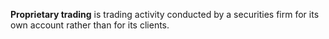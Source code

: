 '''Proprietary trading''' is trading activity conducted by a securities firm for its own account rather than for its clients.